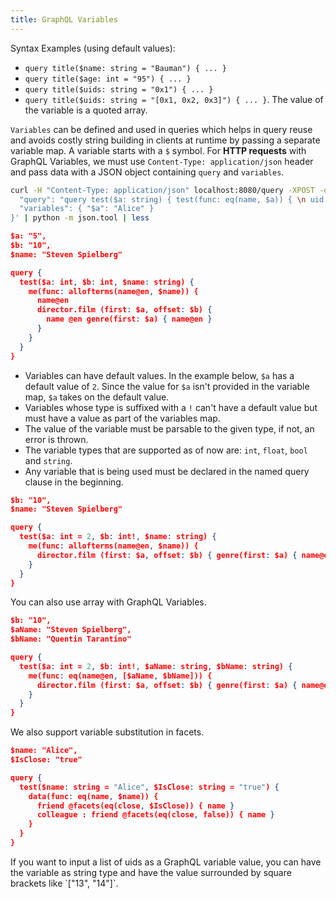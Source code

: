 ```yaml
---
title: GraphQL Variables
---
```



<DgraphWIP />

Syntax Examples (using default values):

- `query title($name: string = "Bauman") { ... }`
- `query title($age: int = "95") { ... }`
- `query title($uids: string = "0x1") { ... }`
- `query title($uids: string = "[0x1, 0x2, 0x3]") { ... }`. The value of the
  variable is a quoted array.

`Variables` can be defined and used in queries which helps in query reuse and
avoids costly string building in clients at runtime by passing a separate
variable map. A variable starts with a `$` symbol. For **HTTP requests** with
GraphQL Variables, we must use `Content-Type: application/json` header and pass
data with a JSON object containing `query` and `variables`.

```sh
curl -H "Content-Type: application/json" localhost:8080/query -XPOST -d $'{
  "query": "query test($a: string) { test(func: eq(name, $a)) { \n uid \n name \n } }",
  "variables": { "$a": "Alice" }
}' | python -m json.tool | less
```

```json
$a: "5",
$b: "10",
$name: "Steven Spielberg"

query {
  test($a: int, $b: int, $name: string) {
    me(func: allofterms(name@en, $name)) {
      name@en
      director.film (first: $a, offset: $b) {
        name @en genre(first: $a) { name@en }
      }
    }
  }
}
```

- Variables can have default values. In the example below, `$a` has a default
  value of `2`. Since the value for `$a` isn't provided in the variable map,
  `$a` takes on the default value.
- Variables whose type is suffixed with a `!` can't have a default value but
  must have a value as part of the variables map.
- The value of the variable must be parsable to the given type, if not, an error
  is thrown.
- The variable types that are supported as of now are: `int`, `float`, `bool`
  and `string`.
- Any variable that is being used must be declared in the named query clause in
  the beginning.

```json
$b: "10",
$name: "Steven Spielberg"

query {
  test($a: int = 2, $b: int!, $name: string) {
    me(func: allofterms(name@en, $name)) {
      director.film (first: $a, offset: $b) { genre(first: $a) { name@en } }
    }
  }
}
```

You can also use array with GraphQL Variables.

```json
$b: "10",
$aName: "Steven Spielberg",
$bName: "Quentin Tarantino"

query {
  test($a: int = 2, $b: int!, $aName: string, $bName: string) {
    me(func: eq(name@en, [$aName, $bName])) {
      director.film (first: $a, offset: $b) { genre(first: $a) { name@en } }
    }
  }
}
```

We also support variable substitution in facets.

```json
$name: "Alice",
$IsClose: "true"

query {
  test($name: string = "Alice", $IsClose: string = "true") {
    data(func: eq(name, $name)) {
      friend @facets(eq(close, $IsClose)) { name }
      colleague : friend @facets(eq(close, false)) { name }
    }
  }
}
```

<Note>
  If you want to input a list of uids as a GraphQL variable value, you can have
  the variable as string type and have the value surrounded by square brackets
  like `["13", "14"]`.
</Note>
